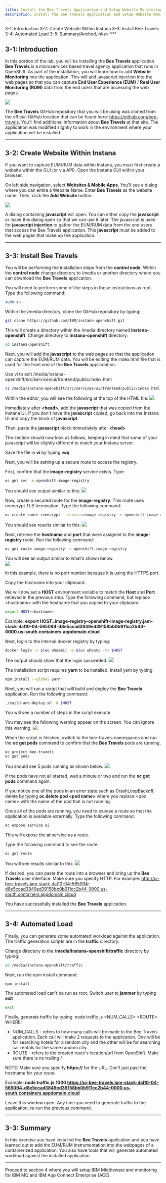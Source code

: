 ```yaml
---
title: Install the Bee Travels Application and Setup Website Monitoring
description: Install the Bee Travels Application and Setup Website Monitoring
---
```


<AnchorLinks>
  <AnchorLink>3-1: Introduction</AnchorLink>
  <AnchorLink>3-2: Create Website Within Instana</AnchorLink>
  <AnchorLink>3-3: Install Bee Travels</AnchorLink>
  <AnchorLink>3-4: Automated Load</AnchorLink>
  <AnchorLink>3-5: Summary</AnchorLink>/AnchorLinks>
</AnchorLinks>
***


## 3-1:  Introduction

In this portion of the lab, you will be installing the **Bee Travels** application.   **Bee Travels** is a microservices based travel agency application that runs in OpenShift.  As part of the installation, you will learn how to add **Website Monitoring** into the application.  This will add javascript injection into the web pages so that you can capture **End User Experience (EUM)** / **Real User Monitoring (RUM)** data from the end users that are accessing the web pages.

![](images/bee-travels.png)

The **Bee Travels** GitHub repository that you will be using was cloned from the official GitHub location that can be found here:  https://github.com/bee-travels.  You'll find additional information about **Bee Travels** at that site.  The application was modified slightly to work in the environment where your application will be installed.

***

## 3-2:  Create Website Within Instana
If you want to capture EUM/RUM data within Instana, you must first create a website within the GUI (or via API).  Open the Instana GUI within your browser. 

On left side navigation, select **Websites & Mobile Apps**. You'll see a dialog where you can entire a Website Name.  Enter **Bee Travels** as the website name.  Then, click the **Add Website** button.

![](images/addWebsite.png)

A dialog containing **javascript** will open.  You can either copy the **javascript** or leave this dialog open so that we can use it later.  The javascript is used for **javascript injection** to gather the EUM/RUM data from the end users that access the Bee Travels application.  This **javascript** must be added to the web pages that make up the application. 

***

## 3-3:  Install Bee Travels

You will be performing the installation steps from the **control node**.  Within the **control node** change directory to /media or another directory where you can download the **Bee Travels** application.

You will need to perform some of the steps in these instructions as root.  Type the following command:
```sh
sudo su -

```

Within the /media directory, clone the GitHub repository by typing:
```sh
git clone https://github.com/IBM/instana-openshift.git

```

This will create a directory within the /media directory named **instana-openshift**.  Change directory to **instana-openshift** directory:
```sh
cd instana-openshift

```

Next, you will add the **javascript** to the web pages so that the application can capture the EUM/RUM data.  You will be editing the index.html file that is used for the front end of the **Bee Travels** applicdation.

Use vi to edit /media/instana-openshift/src/services/ui/frontend/public/index.html
```sh
vi /media/instana-openshift/src/services/ui/frontend/public/index.html

```

Within the editor, you will see the following at the top of the HTML file.
![](images/index.png)

Immediately after **\<head\>**, add the **javascript** that was copied from the Instana UI.  If you don't have the **javascript** copied, go back into the Instana UI and copy the block of **javascript**.

Then, paste the **javascript** block immediately after **\<head\>**

The section should now look as follows, keeping in mind that some of your javascript will be slightly different to match your Instana server.

Save the file in **vi** by typing **:wq**.

Next, you will be setting up a secure route to access the registry.  

First, confirm that the **image-registry** service exists.  Type:
```sh
oc get svc -n openshift-image-registry
```

You should see output similar to this:
![](images/imageRegistry.png)

Now, create a secured route for the **image-registry**.   This route uses reencrypt TLS termination.  Type the following command:

```sh
oc create route reencrypt --service=image-registry -n openshift-image-registry

```

You should see results similar to this:
![](images/secureRoute.png)

Next, retrieve the **hostname** and **port** that were assigned to the **image-registry** route.  Run the following command:
```sh
oc get route image-registry -n openshift-image-registry

```

You will see an output similar to what's shown below.  
![](images/host.png)

In this example, there is no port number because it is using the HTTPS port.

Copy the hostname into your clipboard.

We will now set a **HOST** environment variable to match the **Host** and **Port** retieved in the previous step.  Type the following command, but replace <hostname\> with the hostname that you copied to your clipboard.

```sh
export HOST=<hostname>
```

Example:  **export HOST=image-registry-openshift-image-registry.jam-stack-dal10-04-565094-d8e5ccad3849ed39158bb0b911cc2b44-0000.us-south.containers.appdomain.cloud**

Next, login to the internal docker registry by typing:
```sh
docker login -u $(oc whoami) -p $(oc whoami -t) $HOST

```

The output should show that the login succeeded.
![](images/dockerLogin.png)

The installation script requires **yarn** to be installed.  Install yarn by typing:
```sh
npm install --global yarn

```

Next, you will run a script that will build and deploy the **Bee Travels** application.  Run the following command:
```sh
./build-and-deploy.sh -d $HOST
```

You will see a number of steps in the script execute. 

You may see the following warning appear on the screen.  You can ignore this warning.
![](images/warning.png)

When the script is finished, switch to the bee-travels namespaces and run the **oc get pods** command to confirm that the **Bee Travels** pods are running.

```sh
oc project bee-travels
oc get pods

```

You should see 5 pods running as shown below.
![](images/pods.png)

If the pods have not all started, wait a minute or two and run the **oc get pods** command again.

If you notice one of the pods in an error state such as CrashLoopBackoff, delete by typing **oc delete pod \<pod name\>** where you replace \<pod name\> with the name of the pod that is not running.

Once all of the pods are running, you need to expose a route so that the application is available externally.  Type the following command:
```sh
oc expose service ui

```

This will expose the **ui** service as a route.

Type the following command to see the route:
```sh
oc get route

```

You will see results similar to this:
![](images/route.png)

If desired, you can paste the route into a browser and bring up the **Bee Travels** user interface.  Make sure you specify HTTP.  For example:  http://ui-bee-travels.jam-stack-dal10-04-565094-d8e5ccad3849ed39158bb0b911cc2b44-0000.us-south.containers.appdomain.cloud

You have successfully installed the **Bee Travels** application.

***

## 3-4:  Automated Load

Finally, you can generate some automated workload against the application.  The traffic generation scripts are in the **traffic** directory.  

Change directory to the **/media/instana-openshift/traffic** directory by typing:

```sh
cd /media/instana-openshift/traffic

```

Next, run the npm install command:
```
npm install

```

The automated load can't be run as root.  Switch user to **jammer** by typing **exit**
```sh
exit

```

Finally, generate traffic by typing:   node traffic.js \<NUM_CALLS\> \<ROUTE\>
WHERE:
- NUM_CALLS - refers to how many calls will be made to the Bee Travels application. Each call will make 2 requests to the application. One will be for searching hotels for a random city and the other will be for searching car rentals for the same random city.
- ROUTE - refers to the created route's location/url from OpenShift. Make sure there is no trailing /

NOTE: Make sure you specify **https://** for the URL. Don't just past the hostname for your route.

Example:  **node traffic.js 1000 https://ui-bee-travels.jam-stack-dal10-04-565094-d8e5ccad3849ed39158bb0b911cc2b44-0000.us-south.containers.appdomain.cloud**

Leave this window open.  Any time you need to generate traffic to the application, re-run the previous command.

***

## 3-3:  Summary

In this exercise you have installed the **Bee Travels** application and you have learned out to add the EUM/RUM instrumentation into the webpages of a containerized application.  You also have tools that will generate automated workload against the installed application.

***

Proceed to section 4 where you will setup IBM Middleware and monitoring for IBM MQ and IBM App Connect Enterprise (ACE).